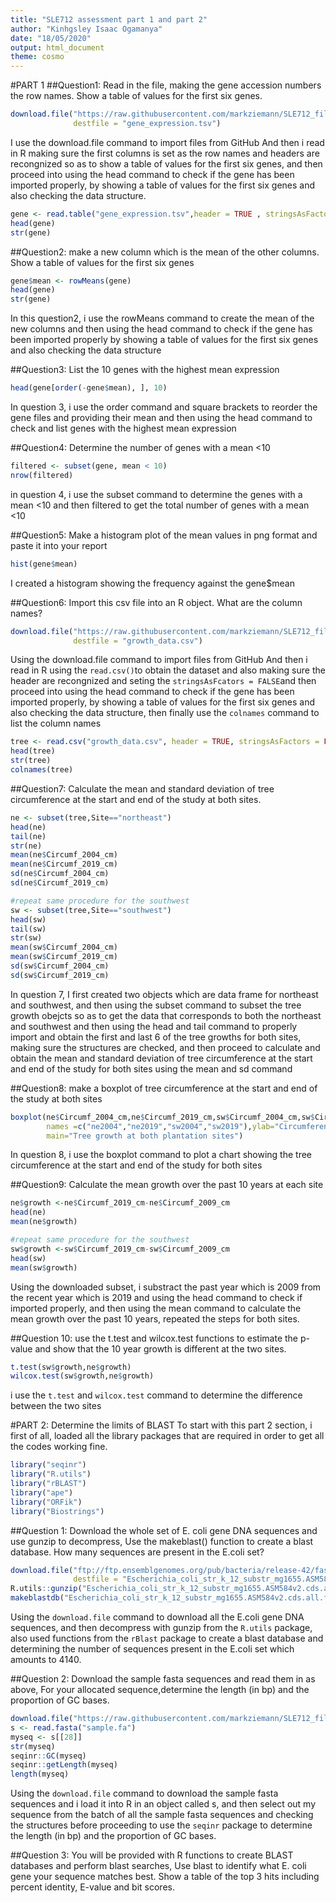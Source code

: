 ```yaml
---
title: "SLE712 assessment part 1 and part 2"
author: "Kinhgsley Isaac Ogamanya"
date: "18/05/2020"
output: html_document
theme: cosmo
---
```


#PART 1
##Question1: Read in the file, making the gene accession numbers the row names. Show a table of values for the first six genes.
```r
download.file("https://raw.githubusercontent.com/markziemann/SLE712_files/master/bioinfo_asst3_part1_files/gene_expression.tsv",
              destfile = "gene_expression.tsv")
```
I use the download.file command to import files from GitHub 
And then i read in R making sure the first columns is set as the row names and headers are recongnized 
so as to show a table of values for the first six genes, and then proceed into using the head command to check if the gene has been imported properly, by showing a table of values for the first six genes and also checking the data structure.
```r
gene <- read.table("gene_expression.tsv",header = TRUE , stringsAsFactors = FALSE , row.names = 1)
head(gene)
str(gene)
```

##Question2: make a new column which is the mean of the other columns. Show a table of values for the first six genes
```r
gene$mean <- rowMeans(gene)
head(gene)
str(gene)
```
In this question2, i use the rowMeans command to create the mean of the new columns 
and then using the head command to check if the gene has been imported properly 
by showing a table of values for the first six genes and also checking the data structure


##Question3: List the 10 genes with the highest mean expression
```r
head(gene[order(-gene$mean), ], 10)
```
In question 3, i use the order command and square brackets to reorder the gene files 
and providing their mean and then using the head command to check 
and list genes with the highest mean expression

##Question4: Determine the number of genes with a mean <10
```r
filtered <- subset(gene, mean < 10)
nrow(filtered)
```
in question 4, i use the subset command to determine the genes with a mean <10
and then filtered to get the total number of genes with a mean <10

##Question5: Make a histogram plot of the mean values in png format and paste it into your report
```r
hist(gene$mean)
```
I created a histogram showing the frequency against the gene$mean

##Question6: Import this csv file into an R object. What are the column names?
```r
download.file("https://raw.githubusercontent.com/markziemann/SLE712_files/master/bioinfo_asst3_part1_files/growth_data.csv",
              destfile = "growth_data.csv")
```
Using the download.file command to import files from GitHub 
And then i read in R using the `read.csv()`to obtain the dataset and also making sure the header are recongnized and seting the `stringsAsFcators = FALSE`and then proceed into using the head command to check if the gene has been imported properly, by showing a table of values for the first six genes and also checking the data structure, then finally use the `colnames` command to list the column names
```r
tree <- read.csv("growth_data.csv", header = TRUE, stringsAsFactors = FALSE)
head(tree)
str(tree)
colnames(tree)
```

##Question7: Calculate the mean and standard deviation of tree circumference at the start and end of the study at both sites.
```r
ne <- subset(tree,Site=="northeast")
head(ne)
tail(ne)
str(ne)
mean(ne$Circumf_2004_cm)
mean(ne$Circumf_2019_cm)
sd(ne$Circumf_2004_cm)
sd(ne$Circumf_2019_cm)

#repeat same procedure for the southwest 
sw <- subset(tree,Site=="southwest")
head(sw)
tail(sw)
str(sw)
mean(sw$Circumf_2004_cm)
mean(sw$Circumf_2019_cm)
sd(sw$Circumf_2004_cm)
sd(sw$Circumf_2019_cm)
```
In question 7, I first created two objects which are data frame for northeast and southwest, and then using the subset command to subset the tree growth obejcts so as to get the data that corresponds to both the northeast and southwest and then using the head and tail command to properly import and obtain the first and last 6 of the tree growths for both sites, making sure the structures are checked, and then proceed to calculate and obtain the mean and standard deviation of tree circumference at the start and end of the study for both sites using the mean and sd command

##Question8: make a boxplot of tree circumference at the start and end of the study at both sites
```r
boxplot(ne$Circumf_2004_cm,ne$Circumf_2019_cm,sw$Circumf_2004_cm,sw$Circumf_2019_cm,
        names =c("ne2004","ne2019","sw2004","sw2019"),ylab="Circumference (cm)" ,
        main="Tree growth at both plantation sites")
```
In question 8, i use the boxplot command to plot a chart showing the tree circumference at the start and end of the study for both sites

##Question9: Calculate the mean growth over the past 10 years at each site
```r
ne$growth <-ne$Circumf_2019_cm-ne$Circumf_2009_cm
head(ne)
mean(ne$growth)

#repeat same procedure for the southwest
sw$growth <-sw$Circumf_2019_cm-sw$Circumf_2009_cm
head(sw)
mean(sw$growth)
```
Using the downloaded subset, i substract the past year which is 2009 from the recent year which is 2019 and using the head command to check if imported properly, and then using the mean command to calculate the mean growth over the past 10 years, repeated the steps for both sites.

##Question 10: use the t.test and wilcox.test functions to estimate the p-value and show that the 10 year growth is different at the two sites.
```r
t.test(sw$growth,ne$growth)
wilcox.test(sw$growth,ne$growth)
```
i use the `t.test` and `wilcox.test` command to determine the difference between the two sites

#PART 2: Determine the limits of BLAST
To start with this part 2 section, i first of all, loaded all the library packages that are required in order to get all the codes working fine.
```r
library("seqinr")
library("R.utils")
library("rBLAST")
library("ape")
library("ORFik")
library("Biostrings")
```
##Question 1: Download the whole set of E. coli gene DNA sequences and use gunzip to decompress, Use the makeblast() function to create a blast database. How many sequences are present in the E.coli set?
```r
download.file("ftp://ftp.ensemblgenomes.org/pub/bacteria/release-42/fasta/bacteria_0_collection/escherichia_coli_str_k_12_substr_mg1655/cds/Escherichia_coli_str_k_12_substr_mg1655.ASM584v2.cds.all.fa.gz",
              destfile = "Escherichia_coli_str_k_12_substr_mg1655.ASM584v2.cds.all.fa.gz")
R.utils::gunzip("Escherichia_coli_str_k_12_substr_mg1655.ASM584v2.cds.all.fa.gz", overwrite= TRUE)
makeblastdb("Escherichia_coli_str_k_12_substr_mg1655.ASM584v2.cds.all.fa",dbtype = "nucl","-parse_seqids")
```
Using the `download.file` command to download all the E.coli gene DNA sequences, and then decompress with gunzip from the `R.utils` package, also used functions from the `rBlast` package to create a blast database and determining the number of sequences present in the E.coli set which amounts to 4140.

##Question 2: Download the sample fasta sequences and read them in as above, For your allocated sequence,determine the length (in bp) and the proportion of GC bases.
```r
download.file("https://raw.githubusercontent.com/markziemann/SLE712_files/master/bioinfo_asst3_part2_files/sample.fa",destfile = "sample.fa")
s <- read.fasta("sample.fa")
myseq <- s[[28]]
str(myseq)
seqinr::GC(myseq)
seqinr::getLength(myseq)
length(myseq)
```
Using the `download.file` command to download the sample fasta sequences and i load it into R in an object called s, and then select out my sequence from the batch of all the sample fasta sequences and checking the structures before proceeding to use the `seqinr` package to determine the length (in bp) and the proportion of GC bases.

##Question 3: You will be provided with R functions to create BLAST databases and perform blast searches, Use blast to identify what E. coli gene your sequence matches best. Show a table of the top 3 hits including percent identity, E-value and bit scores.
